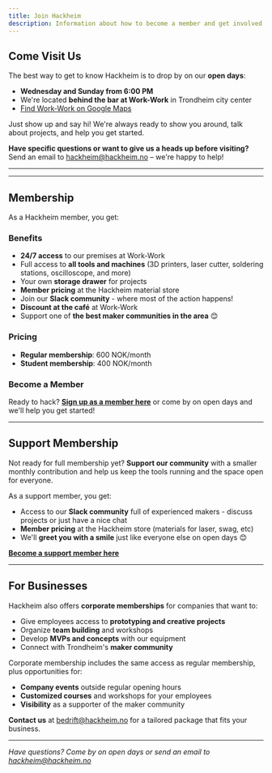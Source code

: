 ```yaml
---
title: Join Hackheim
description: Information about how to become a member and get involved with Hackheim makerspace
---
```



## Come Visit Us

The best way to get to know Hackheim is to drop by on our **open days**:

- **Wednesday and Sunday from 6:00 PM**
- We're located **behind the bar at Work-Work** in Trondheim city center
- [Find Work-Work on Google Maps](https://maps.google.com/?q=Work-Work+Trondheim)

Just show up and say hi! We're always ready to show you around, talk about projects, and help you get started.

**Have specific questions or want to give us a heads up before visiting?** Send an email to [hackheim@hackheim.no](mailto:hackheim@hackheim.no) – we're happy to help!

---

<CardGrid>
  <LinkCard 
    title="Full Membership" 
    description="24/7 access, all tools, and your own storage drawer"
    href="#membership" 
  />
  <LinkCard 
    title="Support Member" 
    description="Support the community with a smaller contribution"
    href="#support-membership" 
  />
  <LinkCard 
    title="Corporate Membership" 
    description="Tailored packages for businesses"
    href="#for-businesses" 
  />
</CardGrid>

---

## Membership

As a Hackheim member, you get:

### Benefits
- **24/7 access** to our premises at Work-Work
- Full access to **all tools and machines** (3D printers, laser cutter, soldering stations, oscilloscope, and more)
- Your own **storage drawer** for projects
- **Member pricing** at the Hackheim material store
- Join our **Slack community** - where most of the action happens!
- **Discount at the café** at Work-Work
- Support one of **the best maker communities in the area** 😊

### Pricing
- **Regular membership**: 600 NOK/month
- **Student membership**: 400 NOK/month

### Become a Member
Ready to hack? [**Sign up as a member here**](https://minside.periode.no/signup/UhPYvcCFz429BQBzjpgQ) or come by on open days and we'll help you get started!

---

## Support Membership

Not ready for full membership yet? **Support our community** with a smaller monthly contribution and help us keep the tools running and the space open for everyone.

As a support member, you get:

- Access to our **Slack community** full of experienced makers - discuss projects or just have a nice chat
- **Member pricing** at the Hackheim store (materials for laser, swag, etc)
- We'll **greet you with a smile** just like everyone else on open days 😊

[**Become a support member here**](https://minside.periode.no/signup/LUM8URmyfGOh28DqY6ze)

---

## For Businesses

Hackheim also offers **corporate memberships** for companies that want to:

- Give employees access to **prototyping and creative projects**
- Organize **team building** and workshops
- Develop **MVPs and concepts** with our equipment
- Connect with Trondheim's **maker community**

Corporate membership includes the same access as regular membership, plus opportunities for:
- **Company events** outside regular opening hours
- **Customized courses** and workshops for your employees
- **Visibility** as a supporter of the maker community

**Contact us** at [bedrift@hackheim.no](mailto:bedrift@hackheim.no) for a tailored package that fits your business.

---

*Have questions? Come by on open days or send an email to [hackheim@hackheim.no](mailto:hackheim@hackheim.no)*